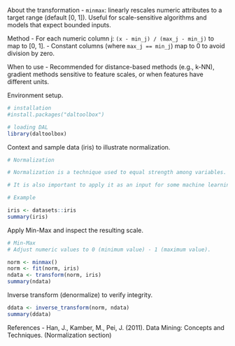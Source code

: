 About the transformation
- `minmax`: linearly rescales numeric attributes to a target range (default [0, 1]). Useful for scale-sensitive algorithms and models that expect bounded inputs.

Method
- For each numeric column j: `(x - min_j) / (max_j - min_j)` to map to [0, 1].
- Constant columns (where `max_j == min_j`) map to 0 to avoid division by zero.

When to use
- Recommended for distance-based methods (e.g., k-NN), gradient methods sensitive to feature scales, or when features have different units.

Environment setup.
```r
# installation 
#install.packages("daltoolbox")

# loading DAL
library(daltoolbox) 
```

Context and sample data (iris) to illustrate normalization.
```r
# Normalization

# Normalization is a technique used to equal strength among variables. 

# It is also important to apply it as an input for some machine learning methods. 

# Example

iris <- datasets::iris  
summary(iris)
```

Apply Min-Max and inspect the resulting scale.
```r
# Min-Max 
# Adjust numeric values to 0 (minimum value) - 1 (maximum value).

norm <- minmax()
norm <- fit(norm, iris)
ndata <- transform(norm, iris)
summary(ndata)
```

Inverse transform (denormalize) to verify integrity.
```r
ddata <- inverse_transform(norm, ndata)
summary(ddata)
```

References
- Han, J., Kamber, M., Pei, J. (2011). Data Mining: Concepts and Techniques. (Normalization section)
